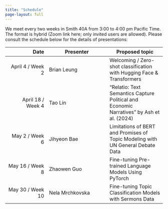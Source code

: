 ```yaml
---
title: "Schedule"
page-layout: full
---
```


We meet every two weeks in Smith 40A from 3:00 to 4:00 pm Pacific Time. The format is hybrid (Zoom link here; only invited users are allowed). Please consult the schedule below for the details of presentations:

|              Date | Presenter       | Proposed topic                                                                           |
|------------------:|----------------------------|--------------------------|
|  April 4 / Week 2 | Brian Leung     | Welcoming / Zero-shot classification with Hugging Face & Transformers                    |
| April 18 / Week 4 | Tao Lin         | “Relatio: Text Semantics Capture Political and Economic Narratives” by Ash et al. (2024) |
|    May 2 / Week 6 | Jihyeon Bae     | Limitations of BERT and Promises of Topic Modeling with UN General Debate Data           |
|   May 16 / Week 8 | Zhaowen Guo     | Fine-tuning Pre-trained Language Models Using PyTorch                                    |
|  May 30 / Week 10 | Nela Mrchkovska | Fine-tuning Topic Classification Models with Sermons Data                                |
